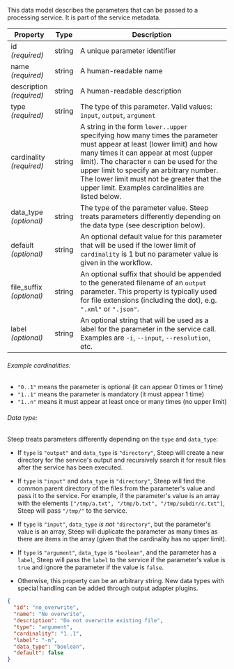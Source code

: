 
This data model describes the parameters that can be passed to a processing
service. It is part of the <ScrollLink href="#service-metadata">service metadata</ScrollLink>.

| Property                     | Type   | Description
| ---------------------------- | ------ | -----------
| id<br/>*(required)*          | string | A unique parameter identifier
| name<br/>*(required)*        | string | A human-readable name
| description<br/>*(required)* | string | A human-readable description
| type<br/>*(required)*        | string | The type of this parameter. Valid values: `input`, `output`, `argument`
| cardinality<br/>*(required)* | string | A string in the form `lower..upper` specifying how many times the parameter must appear at least (lower limit) and how many times it can appear at most (upper limit). The character `n` can be used for the upper limit to specify an arbitrary number. The lower limit must not be greater that the upper limit. Examples cardinalities are listed below.
| data_type<br/>*(optional)*   | string | The type of the parameter value. Steep treats parameters differently depending on the data type (see description below).
| default<br/>*(optional)*     | string | An optional default value for this parameter that will be used if the lower limit of `cardinality` is 1 but no parameter value is given in the workflow.
| file_suffix<br/>*(optional)* | string | An optional suffix that should be appended to the generated filename of an `output` parameter. This property is typically used for file extensions (including the dot), e.g. `".xml"` or `".json"`.
| label<br/>*(optional)*       | string | An optional string that will be used as a label for the parameter in the service call. Examples are `-i`, `--input`, `--resolution`, etc.

<h6>Example cardinalities:</h6>

* `"0..1"` means the parameter is optional (it can appear 0 times or 1 time)
* `"1..1"` means the parameter is mandatory (it must appear 1 time)
* `"1..n"` means it must appear at least once or many times (no upper limit)

<h6>Data type:</h6>

Steep treats parameters differently depending on the `type` and `data_type`:

* If `type` is `"output"` and `data_type` is `"directory"`, Steep will create a new
  directory for the service's output and recursively search it for result files
  after the service has been executed.
* If `type` is `"input"` and `data_type` is `"directory"`, Steep will find the
  common parent directory of the files from the parameter's value and pass it
  to the service. For example, if the parameter's value is an array with the
  elements `["/tmp/a.txt", "/tmp/b.txt", "/tmp/`<wbr />`subdir/`<wbr />`c.txt"]`, Steep will pass
  `"/tmp/"` to the service.
* If `type` is `"input"`, `data_type` *is not* `"directory"`, but the
  parameter's value is an array, Steep will duplicate the parameter as many
  times as there are items in the array (given that the cardinality has no
  upper limit).

* If `type` is `"argument"`, `data_type` is `"boolean"`, and the parameter has
  a `label`, Steep will pass the `label` to the service if the parameter's
  value is `true` and ignore the parameter if the value is `false`.
* Otherwise, this property can be an arbitrary string. New data types with
  special handling can be added through <ScrollLink href="#output-adapters">output adapter plugins</ScrollLink>.

<CodeExample title="Example:">

```json code-example
{
  "id": "no_overwrite",
  "name": "No overwrite",
  "description": "Do not overwrite existing file",
  "type": "argument",
  "cardinality": "1..1",
  "label": "-n",
  "data_type": "boolean",
  "default": false
}
```

</CodeExample>
